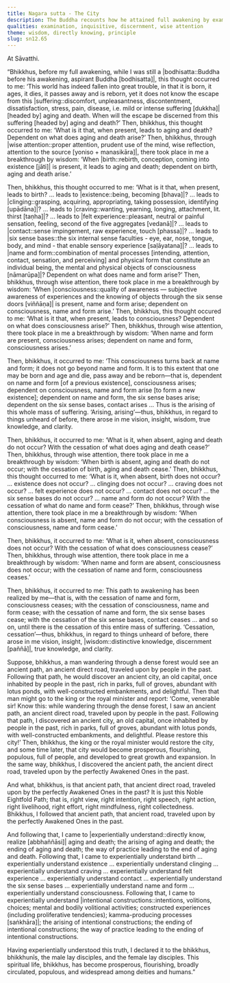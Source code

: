 ```yaml
---
title: Nagara sutta - The City
description: The Buddha recounts how he attained full awakening by examining the principle of dependent co-arising. He likens this realization to a man discovering an ancient, forgotten city.
qualities: examination, inquisitive, discernment, wise attention
theme: wisdom, directly knowing, principle
slug: sn12.65
---
```


At Sāvatthi.

“Bhikkhus, before my full awakening, while I was still a |bodhisatta::Buddha before his awakening, aspirant Buddha [bodhisatta]|, this thought occurred to me: ‘This world has indeed fallen into great trouble, in that it is born, it ages, it dies, it passes away and is reborn, yet it does not know the escape from this |suffering::discomfort, unpleasantness, discontentment, dissatisfaction, stress, pain, disease, i.e. mild or intense suffering [dukkha]| [headed by] aging and death. When will the escape be discerned from this suffering [headed by] aging and death?’ Then, bhikkhus, this thought occurred to me: ‘What is it that, when present, leads to aging and death? Dependent on what does aging and death arise?’ Then, bhikkhus, through |wise attention::proper attention, prudent use of the mind, wise reflection, attention to the source [yoniso + manasikāra]|, there took place in me a breakthrough by wisdom: ‘When |birth::rebirth, conception, coming into existence [jāti]| is present, it leads to aging and death; dependent on birth, aging and death arise.’

Then, bhikkhus, this thought occurred to me: ‘What is it that, when present, leads to birth? ... leads to |existence::being, becoming [bhava]|? ... leads to |clinging::grasping, acquiring, appropriating, taking possession, identifying [upādāna]|? ... leads to |craving::wanting, yearning, longing, attachment, lit. thirst [taṇha]|? ... leads to |felt experience::pleasant, neutral or painful sensation, feeling, second of the five aggregates [vedanā]|? ... leads to |contact::sense impingement, raw experience, touch [phassa]|? ... leads to |six sense bases::the six internal sense faculties - eye, ear, nose, tongue, body, and mind - that enable sensory experience [saḷāyatana]|? ... leads to |name and form::combination of mental processes [intending, attention, contact, sensation, and perceiving] and physical form that constitute an individual being, the mental and physical objects of consciousness [nāmarūpa]|? Dependent on what does name and form arise?’ Then, bhikkhus, through wise attention, there took place in me a breakthrough by wisdom: ‘When |consciousness::quality of awareness — subjective awareness of experiences and the knowing of objects through the six sense doors [viññāṇa]| is present, name and form arise; dependent on consciousness, name and form arise.’ Then, bhikkhus, this thought occured to me: ‘What is it that, when present, leads to consciousness? Dependent on what does consciousness arise?’ Then, bhikkhus, through wise attention, there took place in me a breakthrough by wisdom: ‘When name and form are present, consciousness arises; dependent on name and form, consciousness arises.’

Then, bhikkhus, it occurred to me: ‘This consciousness turns back at name and form; it does not go beyond name and form. It is to this extent that one may be born and age and die, pass away and be reborn—that is, dependent on name and form [of a previous existence], consciousness arises; dependent on consciousness, name and form arise [to form a new existence]; dependent on name and form, the six sense bases arise; dependent on the six sense bases, contact arises ... Thus is the arising of this whole mass of suffering. ‘Arising, arising’—thus, bhikkhus, in regard to things unheard of before, there arose in me vision, insight, wisdom, true knowledge, and clarity.

Then, bhikkhus, it occurred to me: ‘What is it, when absent, aging and death do not occur? With the cessation of what does aging and death cease?’ Then, bhikkhus, through wise attention, there took place in me a breakthrough by wisdom: ‘When birth is absent, aging and death do not occur; with the cessation of birth, aging and death cease.’ Then, bhikkhus, this thought occurred to me: ‘What is it, when absent, birth does not occur? ... existence does not occur? ... clinging does not occur? ... craving does not occur? ... felt experience does not occur? ... contact does not occur? ... the six sense bases do not occur? ... name and form do not occur? With the cessation of what do name and form cease?’ Then, bhikkhus, through wise attention, there took place in me a breakthrough by wisdom: ‘When consciousness is absent, name and form do not occur; with the cessation of consciousness, name and form cease.’

Then, bhikkhus, it occurred to me: ‘What is it, when absent, consciousness does not occur? With the cessation of what does consciousness cease?’ Then, bhikkhus, through wise attention, there took place in me a breakthrough by wisdom: ‘When name and form are absent, consciousness does not occur; with the cessation of name and form, consciousness ceases.’

Then, bhikkhus, it occurred to me: This path to awakening has been realized by me—that is, with the cessation of name and form, consciousness ceases; with the cessation of consciousness, name and form cease; with the cessation of name and form, the six sense bases cease; with the cessation of the six sense bases, contact ceases ... and so on, until there is the cessation of this entire mass of suffering. ‘Cessation, cessation’—thus, bhikkhus, in regard to things unheard of before, there arose in me vision, insight, |wisdom::distinctive knowledge, discernment [paññā]|, true knowledge, and clarity.

Suppose, bhikkhus, a man wandering through a dense forest would see an ancient path, an ancient direct road, traveled upon by people in the past. Following that path, he would discover an ancient city, an old capital, once inhabited by people in the past, rich in parks, full of groves, abundant with lotus ponds, with well-constructed embankments, and delightful. Then that man might go to the king or the royal minister and report: ‘Come, venerable sir! Know this: while wandering through the dense forest, I saw an ancient path, an ancient direct road, traveled upon by people in the past. Following that path, I discovered an ancient city, an old capital, once inhabited by people in the past, rich in parks, full of groves, abundant with lotus ponds, with well-constructed embankments, and delightful. Please restore this city!’ Then, bhikkhus, the king or the royal minister would restore the city, and some time later, that city would become prosperous, flourishing, populous, full of people, and developed to great growth and expansion. In the same way, bhikkhus, I discovered the ancient path, the ancient direct road, traveled upon by the perfectly Awakened Ones in the past.

And what, bhikkhus, is that ancient path, that ancient direct road, traveled upon by the perfectly Awakened Ones in the past? It is just this Noble Eightfold Path; that is, right view, right intention, right speech, right action, right livelihood, right effort, right mindfulness, right collectedness. Bhikkhus, I followed that ancient path, that ancient road, traveled upon by the perfectly Awakened Ones in the past.

And following that, I came to |experientially understand::directly know, realize [abbhaññāsi]| aging and death; the arising of aging and death; the ending of aging and death; the way of practice leading to the end of aging and death. Following that, I came to experientially understand birth ... experientially understand existence ... experientially understand clinging ... experientially understand craving ... experientially understand felt experience ... experientially understand contact ... experientially understand the six sense bases ... experientially understand name and form ... experientially understand consciousness. Following that, I came to experientially understand |intentional constructions::intentions, volitions, choices; mental and bodily volitional activities; constructed experiences (including proliferative tendencies); kamma-producing processes  [saṅkhāra]|; the arising of intentional constructions; the ending of intentional constructions; the way of practice leading to the ending of intentional constructions.

Having experientially understood this truth, I declared it to the bhikkhus, bhikkhunīs, the male lay disciples, and the female lay disciples. This spiritual life, bhikkhus, has become prosperous, flourishing, broadly circulated, populous, and widespread among deities and humans.”